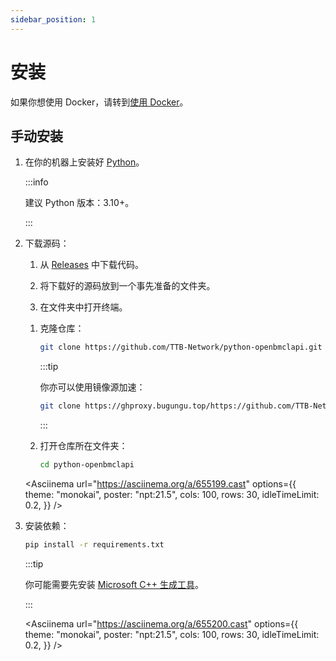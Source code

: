 ```yaml
---
sidebar_position: 1
---
```



# 安装

如果你想使用 Docker，请转到[使用 Docker](/docs/use-docker)。

## 手动安装

1. 在你的机器上安装好 [Python](https://www.python.org/)。

   :::info

   建议 Python 版本：3.10+。

   :::

2. 下载源码：

   <Tabs>
   <TabItem value="c1" label="下载 Release" default>

   1. 从 [Releases](https://github.com/TTB-Network/python-openbmclapi/releases) 中下载代码。

   2. 将下载好的源码放到一个事先准备的文件夹。

   3. 在文件夹中打开终端。

   </TabItem>
   <TabItem value="c2" label="使用 Git 克隆">

   1. 克隆仓库：

      ```sh
      git clone https://github.com/TTB-Network/python-openbmclapi.git
      ```

      :::tip

      你亦可以使用镜像源加速：

      ```sh
      git clone https://ghproxy.bugungu.top/https://github.com/TTB-Network/python-openbmclapi.git
      ```

      :::

   2. 打开仓库所在文件夹：

      ```sh
      cd python-openbmclapi
      ```

   <Asciinema
   url="https://asciinema.org/a/655199.cast"
   options={{
       theme: "monokai",
       poster: "npt:21.5",
       cols: 100,
       rows: 30,
       idleTimeLimit: 0.2,
   }}
   />

   </TabItem>
   </Tabs>

3. 安装依赖：

   ```sh
   pip install -r requirements.txt
   ```

   :::tip

   你可能需要先安装 [Microsoft C++ 生成工具](https://visualstudio.microsoft.com/visual-cpp-build-tools/)。

   :::

   <Asciinema
   url="https://asciinema.org/a/655200.cast"
   options={{
       theme: "monokai",
       poster: "npt:21.5",
       cols: 100,
       rows: 30,
       idleTimeLimit: 0.2,
   }}
   />
